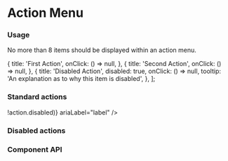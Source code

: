 
<Meta title="Components/Action Menu" component={ActionMenu} />

# Action Menu

### Usage

No more than 8 items should be displayed within an action menu.

  {
    title: 'First Action',
    onClick: () => null,
  },
  {
    title: 'Second Action',
    onClick: () => null,
  },
  {
    title: 'Disabled Action',
    disabled: true,
    onClick: () => null,
    tooltip: 'An explanation as to why this item is disabled',
  },
];

### Standard actions

<Canvas>
  <Story name="Action Menu">
    <ActionMenu
      actionsList={actions.filter((action) => !action.disabled)}
      ariaLabel="label"
    />
  </Story>
</Canvas>

### Disabled actions

<Canvas>
  <Story name="Disabled Action">
    <ActionMenu actionsList={actions} ariaLabel="label" />
  </Story>
</Canvas>

### Component API

<ArgsTable story="Action Menu" />
